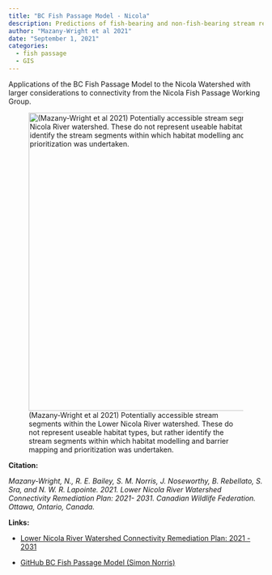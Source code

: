 ```yaml
---
title: "BC Fish Passage Model - Nicola"
description: Predictions of fish-bearing and non-fish-bearing stream reaches
author: "Mazany-Wright et al 2021"
date: "September 1, 2021"
categories:
  - fish passage
  - GIS
---
```


Applications of the BC Fish Passage Model to the Nicola Watershed with larger considerations to connectivity from the Nicola Fish Passage Working Group.

![(Mazany-Wright et al 2021) Potentially accessible stream segments within the Lower Nicola River watershed. These do not represent useable habitat types, but rather identify the stream segments within which habitat modelling and barrier mapping and prioritization was undertaken.](/images/fish_passage.png){fig-align="center" width="589"}

**Citation:**

*Mazany-Wright, N., R. E. Bailey, S. M. Norris, J. Noseworthy, B. Rebellato, S. Sra, and N. W. R. Lapointe. 2021. Lower Nicola River Watershed Connectivity Remediation Plan: 2021- 2031. Canadian Wildlife Federation. Ottawa, Ontario, Canada.*

**Links:**

-   [Lower Nicola River Watershed Connectivity Remediation Plan: 2021 - 2031](https://www.fraserbasin.bc.ca/_Library/TR_Nicola/plan_lower_nicola_connectivity_sept_2021.pdf)

-   [GitHub BC Fish Passage Model (Simon Norris)](https://github.com/smnorris/bcfishpass)

